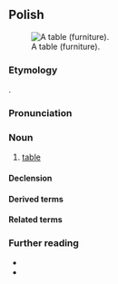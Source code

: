 {{also|stoł|Appendix:Variations of "stol"}}
==Polish==
{{wp|lang=pl}}
[[Image:Table.png|thumb|right|A table (furniture).]]

===Etymology===
{{inh+|pl|sla-pro|*stolъ}}.

===Pronunciation===
{{pl-p|a=Pl-stół.ogg|hh=stuł}}

===Noun===
{{pl-noun|m-in|dim=stolik}}

# [[table]] {{gl|furniture}}

====Declension====
{{pl-decl-noun-masc-inani|sto|ł|u|stół}}

====Derived terms====
{{col3|pl|title=verb|stołować}}
{{col3|pl|title=adjective|stołowy}}
{{col3|pl|title=nouns|stołek|stołeczek|stołówka}}

====Related terms====
{{col3|pl|title=nouns|stolarz|stolec|stolica|stolnica}}

===Further reading===
* {{R:pl:WSJP}}
* {{R:pl:PWN}}

{{C|pl|Furniture}}